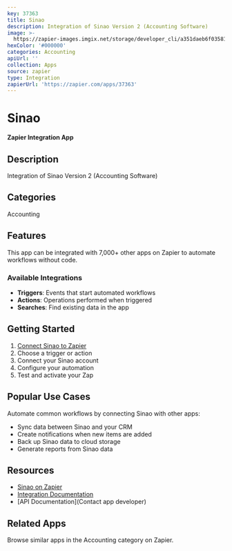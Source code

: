 ```yaml
---
key: 37363
title: Sinao
description: Integration of Sinao Version 2 (Accounting Software)
image: >-
  https://zapier-images.imgix.net/storage/developer_cli/a351daeb6f035814f2676211740919a2_2.png?auto=format%2Ccompress&ixlib=python-3.0.0&q=50
hexColor: '#000000'
categories: Accounting
apiUrl: ''
collection: Apps
source: zapier
type: Integration
zapierUrl: 'https://zapier.com/apps/37363'
---
```

# Sinao

**Zapier Integration App**

## Description

Integration of Sinao Version 2 (Accounting Software)

## Categories

Accounting

## Features

This app can be integrated with 7,000+ other apps on Zapier to automate workflows without code.

### Available Integrations

- **Triggers**: Events that start automated workflows
- **Actions**: Operations performed when triggered
- **Searches**: Find existing data in the app

## Getting Started

1. [Connect Sinao to Zapier](https://zapier.com/apps/37363)
2. Choose a trigger or action
3. Connect your Sinao account
4. Configure your automation
5. Test and activate your Zap

## Popular Use Cases

Automate common workflows by connecting Sinao with other apps:

- Sync data between Sinao and your CRM
- Create notifications when new items are added
- Back up Sinao data to cloud storage
- Generate reports from Sinao data

## Resources

- [Sinao on Zapier](https://zapier.com/apps/37363)
- [Integration Documentation](https://zapier.com/apps/37363/integrations)
- [API Documentation](Contact app developer)

## Related Apps

Browse similar apps in the Accounting category on Zapier.
